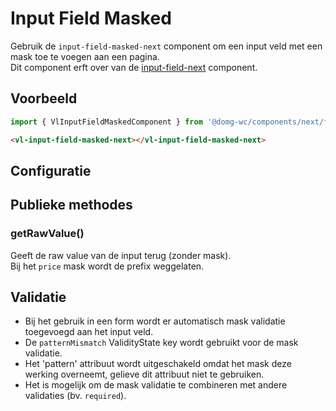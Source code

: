 
# Input Field Masked

Gebruik de `input-field-masked-next` component om een input veld met een mask toe te voegen aan een pagina.<br/>
Dit component erft over van de [input-field-next](/docs/components-next-form-input-field-next--documentatie) component.<br/>

## Voorbeeld

```js
import { VlInputFieldMaskedComponent } from '@domg-wc/components/next/form/input-field/input-field-masked';
```

```html
<vl-input-field-masked-next></vl-input-field-masked-next>
```

<Canvas of={VlInputFieldMaskedStories.InputFieldMaskedDefault} />

## Configuratie

<ArgTypes of={VlInputFieldMaskedStories.InputFieldMaskedDefault} />

## Publieke methodes

### getRawValue()

Geeft de raw value van de input terug (zonder mask).<br/>
Bij het `price` mask wordt de prefix weggelaten.

## Validatie

- Bij het gebruik in een form wordt er automatisch mask validatie toegevoegd aan het input veld.
- De `patternMismatch` ValidityState key wordt gebruikt voor de mask validatie. 
- Het 'pattern' attribuut wordt uitgeschakeld omdat het mask deze werking overneemt, gelieve dit attribuut niet te gebruiken.
- Het is mogelijk om de mask validatie te combineren met andere validaties (bv. `required`).
